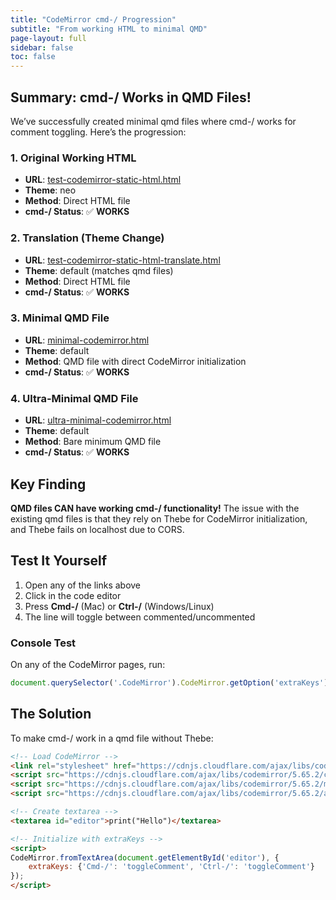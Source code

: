 ```yaml
---
title: "CodeMirror cmd-/ Progression"
subtitle: "From working HTML to minimal QMD"
page-layout: full
sidebar: false
toc: false
---
```


## Summary: cmd-/ Works in QMD Files!

We've successfully created minimal qmd files where cmd-/ works for comment toggling. Here's the progression:

### 1. Original Working HTML
- **URL**: [test-codemirror-static-html.html](test-codemirror-static-html.html)
- **Theme**: neo
- **Method**: Direct HTML file
- **cmd-/ Status**: ✅ **WORKS**

### 2. Translation (Theme Change)
- **URL**: [test-codemirror-static-html-translate.html](test-codemirror-static-html-translate.html)
- **Theme**: default (matches qmd files)
- **Method**: Direct HTML file
- **cmd-/ Status**: ✅ **WORKS**

### 3. Minimal QMD File
- **URL**: [minimal-codemirror.html](minimal-codemirror.html)
- **Theme**: default
- **Method**: QMD file with direct CodeMirror initialization
- **cmd-/ Status**: ✅ **WORKS**

### 4. Ultra-Minimal QMD File
- **URL**: [ultra-minimal-codemirror.html](ultra-minimal-codemirror.html)
- **Theme**: default
- **Method**: Bare minimum QMD file
- **cmd-/ Status**: ✅ **WORKS**

## Key Finding

**QMD files CAN have working cmd-/ functionality!** The issue with the existing qmd files is that they rely on Thebe for CodeMirror initialization, and Thebe fails on localhost due to CORS.

## Test It Yourself

1. Open any of the links above
2. Click in the code editor
3. Press **Cmd-/** (Mac) or **Ctrl-/** (Windows/Linux)
4. The line will toggle between commented/uncommented

### Console Test

On any of the CodeMirror pages, run:
```javascript
document.querySelector('.CodeMirror').CodeMirror.getOption('extraKeys')
```

## The Solution

To make cmd-/ work in a qmd file without Thebe:

```html
<!-- Load CodeMirror -->
<link rel="stylesheet" href="https://cdnjs.cloudflare.com/ajax/libs/codemirror/5.65.2/codemirror.min.css">
<script src="https://cdnjs.cloudflare.com/ajax/libs/codemirror/5.65.2/codemirror.min.js"></script>
<script src="https://cdnjs.cloudflare.com/ajax/libs/codemirror/5.65.2/mode/python/python.min.js"></script>
<script src="https://cdnjs.cloudflare.com/ajax/libs/codemirror/5.65.2/addon/comment/comment.min.js"></script>

<!-- Create textarea -->
<textarea id="editor">print("Hello")</textarea>

<!-- Initialize with extraKeys -->
<script>
CodeMirror.fromTextArea(document.getElementById('editor'), {
    extraKeys: {'Cmd-/': 'toggleComment', 'Ctrl-/': 'toggleComment'}
});
</script>
```